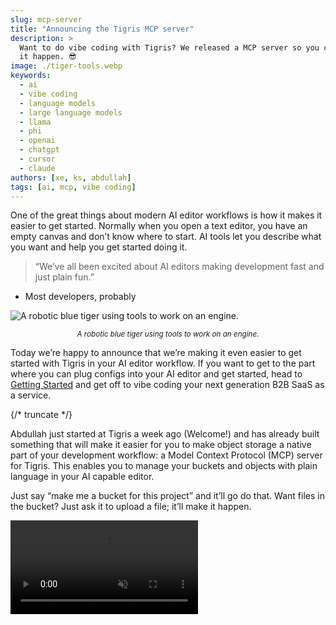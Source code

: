 ```yaml
---
slug: mcp-server
title: "Announcing the Tigris MCP server"
description: >
  Want to do vibe coding with Tigris? We released a MCP server so you can make
  it happen. 😎
image: ./tiger-tools.webp
keywords:
  - ai
  - vibe coding
  - language models
  - large language models
  - llama
  - phi
  - openai
  - chatgpt
  - cursor
  - claude
authors: [xe, ks, abdullah]
tags: [ai, mcp, vibe coding]
---
```



One of the great things about modern AI editor workflows is how it makes it
easier to get started. Normally when you open a text editor, you have an empty
canvas and don’t know where to start. AI tools let you describe what you want
and help you get started doing it.

> “We’ve all been excited about AI editors making development fast and just
> plain fun.”

- Most developers, probably

![A robotic blue tiger using tools to work on an engine.](./tiger-tools.webp)

<center>
  <small>
    <em>A robotic blue tiger using tools to work on an engine.</em>
  </small>
</center>

Today we’re happy to announce that we’re making it even easier to get started
with Tigris in your AI editor workflow. If you want to get to the part where you
can plug configs into your AI editor and get started, head to
[Getting Started](#getting-started) and get off to vibe coding your next
generation B2B SaaS as a service.

{/* truncate */}

Abdullah just started at Tigris a week ago (Welcome\!) and has already built
something that will make it easier for you to make object storage a native part
of your development workflow: a Model Context Protocol (MCP) server for Tigris.
This enables you to manage your buckets and objects with plain language in your
AI capable editor.

Just say “make me a bucket for this project” and it’ll go do that. Want files in
the bucket? Just ask it to upload a file; it’ll make it happen.

<div
  style={{
    height: "100%",
    width: "100%",
  }}
>
  <video
    id="attract-video"
    autoplay
    controls
    playsInline
    loop
    muted
    style={{
      width: "100%",
      height: "auto",
      maxWidth: "100%",
      maxHeight: "100%",
    }}
    onCanPlayThrough={(ev) => {
      ev.target.muted = true;
      ev.target.play();
    }}
  >
    <source src="/blog/img/blog/mcp-server/mcp-smol.mp4" type="video/mp4" />
  </video>
  <script
    type="text/javascript"
    src="data:text/javascript,const v=document.getElementById('attract-video');setTimeout(async()=>{if(v.paused){await v.play();}},250);"
  />
</div>

## The vision

We want your developer experience with Tigris to be as seamless, unsurprising,
and natural as possible. What’s more natural than natural language? Getting this
set up was a breeze. Tigris is compatible with S3, so all Abdullah had to do was
glue S3 calls to the MCP library. Everything was already there, well-tested, and
ready to go. And it’s just object storage: there’s no chance you’ll accidentally
spin up an expensive service and get a surprise bill.

Of note: many other MCP servers will try and do much more than they need to. Our
MCP server just does object storage. There’s no possibility of it spinning up
expensive servers and saddling you with a surprise bill with an unreasonable
number of zeroes in it.

## Getting started

To get started, create some
[access keys](https://console.tigris.dev/createaccesskey) and then install our
MCP server:

<Tabs>
<TabItem value="config" label="Edit your config file">

Add this snippet to your `claude_desktop_config.json` or `mcp.json` for Cursor
AI

```json
{
  "mcpServers": {
    "tigris-mcp-server": {
      "command": "npx",
      "args": ["-y", "@tigrisdata/tigris-mcp-server", "run"],
      "env": {
        "AWS_ACCESS_KEY_ID": "YOUR_AWS_ACCESS_KEY_ID",
        "AWS_SECRET_ACCESS_KEY": "YOUR_AWS_SECRET_ACCESS_KEY",
        "AWS_ENDPOINT_URL_S3": "https://fly.storage.tigris.dev"
      }
    }
  }
}
```

</TabItem>
<TabItem value="script" label="Run the init script" default>

Run the init script in your terminal:

```text
npx -y @tigrisdata/tigris-mcp-server init
```

</TabItem>
</Tabs>

Then ask your editor to make you a bucket for a project and it will! More
instructions are on the official npm package
[here](https://www.npmjs.com/package/@tigrisdata/tigris-mcp-server).

## Trust

AI editors and tooling are really cool, but there’s some key things you should
be aware of before you blindly trust this. The Model Context Protocol ecosystem
is still very new, so there will almost certainly be problems we solve together
over time. There are also inherent risks involved in giving any tool access to
your cloud storage accounts or filesystem.

The Model Context Protocol server will run in the same level of sandboxing as
your editor does. Be careful with what you install and always double-check what
you run before you run it.

In order to make this as safe as possible, we’ve made the Model Context Protocol
also available as a docker container. This means you can run it in a sandboxed
environment and not have to worry about it having access to your local
filesystem. You can run it in a container and container have access to a
specific directory on your local filesystem. This is a great way to make sure
that the Model Context Protocol server can only access the files you want it to.

<Tabs>
<TabItem value="config" label="Edit your config file">

Add this snippet to your `claude_desktop_config.json` or `mcp.json` for Cursor
AI. Please note that CURRENT_USER references the user running the command.

```json
{
  "mcpServers": {
    "tigris-mcp-server": {
      "command": "docker",
      "args": [
        "run",
        "-e",
        "AWS_ACCESS_KEY_ID",
        "-e",
        "AWS_SECRET_ACCESS_KEY",
        "-e",
        "AWS_ENDPOINT_URL_S3",
        "--network",
        "host",
        "--name",
        "tigris-mcp-server-claude-for-desktop", // tigris-mcp-server-cursor for Cursor AI
        "-i",
        "-v",
        "tigris-mcp-server:/app/dist",
        "--rm",
        "--mount",
        "type=bind,src=/Users/CURRENT_USER/tigris-mcp-server,dst=/Users/CURRENT_USER/tigris-mcp-server",
        "quay.io/tigrisdata/tigris-mcp-server:latest"
      ],
      "env": {
        "AWS_ACCESS_KEY_ID": "YOUR_AWS_ACCESS_KEY_ID",
        "AWS_SECRET_ACCESS_KEY": "YOUR_AWS_SECRET_ACCESS_KEY",
        "AWS_ENDPOINT_URL_S3": "https://fly.storage.tigris.dev"
      }
    }
  }
}
```

</TabItem>
<TabItem value="script" label="Run the init script" default>

Run the init script in your terminal and select **Docker** as option when
prompted

```text
npx -y @tigrisdata/tigris-mcp-server init
```

</TabItem>
</Tabs>

This Model Context Protocol server will run with the full power and authority of
any credentials you give it. Be very careful about typos with object names that
have similar token distances.

Additionally, AI tools are fundamentally built around random behavior and will
have unexpected results at times. Sometimes it takes the AI a couple tries to
learn what you want to do. Be very careful, as typos in an AI context can have
much more drastic consequences than they can in normal contexts. We don’t want
you to lose data you need. For example, when you run the `DeleteBucket` call,
you are _not allowed_ to do this unless the bucket has no data in it.

In order to be as transparent as possible, we’ve made our Model Context Protocol
server [open source](https://github.com/tigrisdata/tigris-mcp-server) and are
actively monitoring that repository.

We’re making this as safe and reliable as possible. Part of this is the scope
reduction we mentioned earlier: we’re only managing your buckets and objects.
The other part is by going out of our way to make this tool as boring as
possible. Boring code is easy to understand, easy to maintain, and easy to learn
from. We hope that this will help you make the exciting parts of your program
while leaving the boilerplate to machines.

We hope this will make using Tigris absolutely frictionless and that you can
learn how S3’s API works in the process. Not to mention, we want you to get out
there and build things!

<InlineCta
  title={"Want to vibe code with Tigris?"}
  subtitle={
    "Kick up some tunes and let the vibes flow! Build the product of your dreams. Tigris will help make it happen!"
  }
  button={"Get started today!"}
/>
